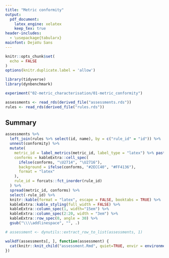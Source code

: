 ```yaml
---
title: "Metric conformity"
output: 
  pdf_document:
    latex_engine: xelatex
    keep_tex: true
header-includes:
  - \usepackage{tabularx}
mainfont: DejaVu Sans
---
```


```r
knitr::opts_chunk$set(
  echo = FALSE
)
options(knitr.duplicate.label = 'allow')

library(tidyverse)
library(dynbenchmark)

experiment("02-metric_characterisation/01-metric_conformity")
```

```r
assessments <- read_rds(derived_file("assessments.rds"))
rules <- read_rds(derived_file("rules.rds"))
```

## Summary

```r
assessments %>%
  left_join(rules %>% select(id, name), by = c("rule_id" = "id")) %>%
  unnest(conformity) %>%
  mutate(
    metric_id = label_metrics(metric_id, label_type = "latex") %>% paste0("$", ., "$") %>% forcats::fct_inorder(),
    conforms = kableExtra::cell_spec(
      ifelse(conforms, "\U2714", "\U2716"),
      background = ifelse(conforms, "#2ECC40", "#FF4136"),
      format = "latex"
    ),
    rule_id = forcats::fct_inorder(rule_id)
  ) %>%
  spread(metric_id, conforms) %>%
  select(-rule_id) %>% 
  knitr::kable(format = "latex", escape = FALSE, booktabs = TRUE) %>%
  kableExtra::kable_styling(full_width = FALSE) %>% 
  kableExtra::column_spec(1, width="15em") %>% 
  kableExtra::column_spec(2:20, width = "3em") %>% 
  kableExtra::row_spec(0, angle = 30) %>% 
  gsub("\\\\addlinespace", "", .)
```

\pagebreak

```r
# assessment <- dynutils::extract_row_to_list(assessments, 1)

walkdf(assessments[, ], function(assessment) {
  cat(knitr::knit_child("assessment.Rmd", quiet=TRUE, envir = environment()))
})
```
